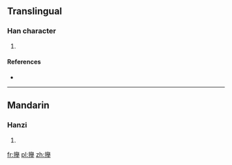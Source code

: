 ==Translingual==

===Han character===
{{Han char|rn=64|rad=手|as=17|sn=20|four=|canj=手竹金手 (QHCQ)}}

# {{defn|Han|sort=手17}}

====References====
* {{Han ref|kx=0463.211|dkj=12981|dj=0812.110|hdz=31983.040|uh=6511|ud=25873}}

----

==Mandarin==

===Hanzi===
{{cmn-hanzi|pin=[[qiān]] ([[qian1]])|wg=ch'ien<sup>1</sup>}}

# {{defn|lang=cmn|sort=手17}}

[[fr:攑]]
[[pl:攑]]
[[zh:攑]]